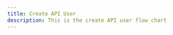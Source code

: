 ```yaml
---
title: Create API User
description: This is the create API user flow chart
---
```



<LightImage
  src="/img/flow-charts/4-create-admin-user-transparent-light.png"
  alt="Create API User Flow Chart"
/>

<DarkImage
  src="/img/flow-charts/4-create-admin-user-transparent.png"
  alt="Create API User Flow Chart"
/>
